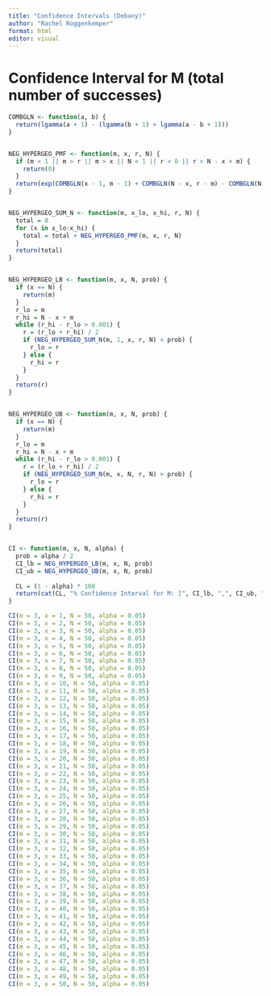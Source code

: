 ```yaml
---
title: "Confidence Intervals (Debany)"
author: "Rachel Roggenkemper"
format: html
editor: visual
---
```


# Confidence Interval for M (total number of successes)

```r
COMBGLN <- function(a, b) {
  return(lgamma(a + 1) - (lgamma(b + 1) + lgamma(a - b + 1)))
}


NEG_HYPERGEO_PMF <- function(m, x, r, N) {
  if (m < 1 || m > r || m > x || N < 1 || r < 0 || r > N - x + m) {
    return(0)
  }
  return(exp(COMBGLN(x - 1, m - 1) + COMBGLN(N - x, r - m) - COMBGLN(N, r)))
}


NEG_HYPERGEO_SUM_N <- function(m, x_lo, x_hi, r, N) {
  total = 0
  for (x in x_lo:x_hi) {
    total = total + NEG_HYPERGEO_PMF(m, x, r, N)
  }
  return(total)
}


NEG_HYPERGEO_LB <- function(m, x, N, prob) {
  if (x == N) {
    return(m)
  }
  r_lo = m
  r_hi = N - x + m
  while (r_hi - r_lo > 0.001) {
    r = (r_lo + r_hi) / 2
    if (NEG_HYPERGEO_SUM_N(m, 1, x, r, N) < prob) {
      r_lo = r
    } else {
      r_hi = r
    }
  }
  return(r)
}


NEG_HYPERGEO_UB <- function(m, x, N, prob) {
  if (x == N) {
    return(m)
  }
  r_lo = m
  r_hi = N - x + m
  while (r_hi - r_lo > 0.001) {
    r = (r_lo + r_hi) / 2
    if (NEG_HYPERGEO_SUM_N(m, x, N, r, N) > prob) {
      r_lo = r
    } else {
      r_hi = r
    }
  }
  return(r)
}


CI <- function(m, x, N, alpha) {
  prob = alpha / 2
  CI_lb = NEG_HYPERGEO_LB(m, x, N, prob)
  CI_ub = NEG_HYPERGEO_UB(m, x, N, prob)
  
  CL = (1 - alpha) * 100
  return(cat(CL, "% Confidence Interval for M: [", CI_lb, ",", CI_ub, "]\n"))
}
```

```r
CI(m = 3, x = 1, N = 50, alpha = 0.05)
CI(m = 3, x = 2, N = 50, alpha = 0.05)
CI(m = 3, x = 3, N = 50, alpha = 0.05)
CI(m = 3, x = 4, N = 50, alpha = 0.05)
CI(m = 3, x = 5, N = 50, alpha = 0.05)
CI(m = 3, x = 6, N = 50, alpha = 0.05)
CI(m = 3, x = 7, N = 50, alpha = 0.05)
CI(m = 3, x = 8, N = 50, alpha = 0.05)
CI(m = 3, x = 9, N = 50, alpha = 0.05)
CI(m = 3, x = 10, N = 50, alpha = 0.05)
CI(m = 3, x = 11, N = 50, alpha = 0.05)
CI(m = 3, x = 12, N = 50, alpha = 0.05)
CI(m = 3, x = 13, N = 50, alpha = 0.05)
CI(m = 3, x = 14, N = 50, alpha = 0.05)
CI(m = 3, x = 15, N = 50, alpha = 0.05)
CI(m = 3, x = 16, N = 50, alpha = 0.05)
CI(m = 3, x = 17, N = 50, alpha = 0.05)
CI(m = 3, x = 18, N = 50, alpha = 0.05)
CI(m = 3, x = 19, N = 50, alpha = 0.05)
CI(m = 3, x = 20, N = 50, alpha = 0.05)
CI(m = 3, x = 21, N = 50, alpha = 0.05)
CI(m = 3, x = 22, N = 50, alpha = 0.05)
CI(m = 3, x = 23, N = 50, alpha = 0.05)
CI(m = 3, x = 24, N = 50, alpha = 0.05)
CI(m = 3, x = 25, N = 50, alpha = 0.05)
CI(m = 3, x = 26, N = 50, alpha = 0.05)
CI(m = 3, x = 27, N = 50, alpha = 0.05)
CI(m = 3, x = 28, N = 50, alpha = 0.05)
CI(m = 3, x = 29, N = 50, alpha = 0.05)
CI(m = 3, x = 30, N = 50, alpha = 0.05)
CI(m = 3, x = 31, N = 50, alpha = 0.05)
CI(m = 3, x = 32, N = 50, alpha = 0.05)
CI(m = 3, x = 33, N = 50, alpha = 0.05)
CI(m = 3, x = 34, N = 50, alpha = 0.05)
CI(m = 3, x = 35, N = 50, alpha = 0.05)
CI(m = 3, x = 36, N = 50, alpha = 0.05)
CI(m = 3, x = 37, N = 50, alpha = 0.05)
CI(m = 3, x = 38, N = 50, alpha = 0.05)
CI(m = 3, x = 39, N = 50, alpha = 0.05)
CI(m = 3, x = 40, N = 50, alpha = 0.05)
CI(m = 3, x = 41, N = 50, alpha = 0.05)
CI(m = 3, x = 42, N = 50, alpha = 0.05)
CI(m = 3, x = 43, N = 50, alpha = 0.05)
CI(m = 3, x = 44, N = 50, alpha = 0.05)
CI(m = 3, x = 45, N = 50, alpha = 0.05)
CI(m = 3, x = 46, N = 50, alpha = 0.05)
CI(m = 3, x = 47, N = 50, alpha = 0.05)
CI(m = 3, x = 48, N = 50, alpha = 0.05)
CI(m = 3, x = 49, N = 50, alpha = 0.05)
CI(m = 3, x = 50, N = 50, alpha = 0.05)
```
